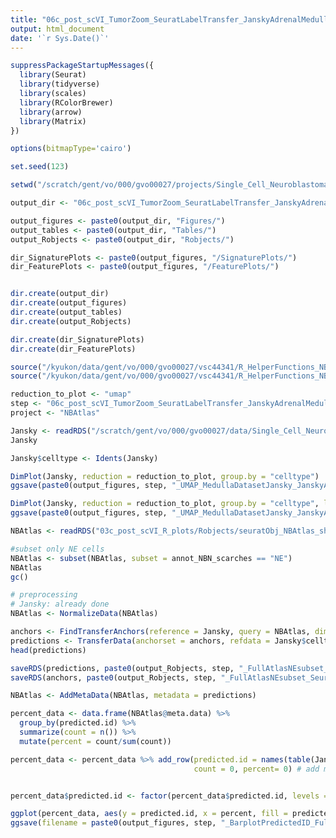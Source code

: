 ```yaml
---
title: "06c_post_scVI_TumorZoom_SeuratLabelTransfer_JanskyAdrenalMedulla_NBAtlas"
output: html_document
date: '`r Sys.Date()`'
---
```


```r
suppressPackageStartupMessages({
  library(Seurat)
  library(tidyverse)
  library(scales)
  library(RColorBrewer)
  library(arrow)
  library(Matrix)
})

options(bitmapType='cairo')
```

```r
set.seed(123)
```

```r
setwd("/scratch/gent/vo/000/gvo00027/projects/Single_Cell_Neuroblastoma/NBAtlas")
```
```r
output_dir <- "06c_post_scVI_TumorZoom_SeuratLabelTransfer_JanskyAdrenalMedulla_NBAtlas/"

output_figures <- paste0(output_dir, "Figures/")
output_tables <- paste0(output_dir, "Tables/")
output_Robjects <- paste0(output_dir, "Robjects/")

dir_SignaturePlots <- paste0(output_figures, "/SignaturePlots/")
dir_FeaturePlots <- paste0(output_figures, "/FeaturePlots/")


dir.create(output_dir)
dir.create(output_figures)
dir.create(output_tables)
dir.create(output_Robjects)

dir.create(dir_SignaturePlots)
dir.create(dir_FeaturePlots)
```
```r
source("/kyukon/data/gent/vo/000/gvo00027/vsc44341/R_HelperFunctions_NB/plotColors_NB.R")
source("/kyukon/data/gent/vo/000/gvo00027/vsc44341/R_HelperFunctions_NB/genesets_NB.R")
```

```r
reduction_to_plot <- "umap"
step <- "06c_post_scVI_TumorZoom_SeuratLabelTransfer_JanskyAdrenalMedulla"
project <- "NBAtlas"
```


```r
Jansky <- readRDS("/scratch/gent/vo/000/gvo00027/data/Single_Cell_Neuroblastoma/NB_human/Author_processed/Jansky2021_adrenal_medulla/adrenal_medulla_Seurat.RDS")
Jansky
```

```r
Jansky$celltype <- Idents(Jansky)

DimPlot(Jansky, reduction = reduction_to_plot, group.by = "celltype")
ggsave(paste0(output_figures, step, "_UMAP_MedullaDatasetJansky_JanskyAnnotation_", project, ".png"), width = 9, height = 7)

DimPlot(Jansky, reduction = reduction_to_plot, group.by = "celltype", label = T, repel = T)
ggsave(paste0(output_figures, step, "_UMAP_MedullaDatasetJansky_JanskyAnnotation_Labeled_", project, ".png"), width = 9, height = 7)
```

```r
NBAtlas <- readRDS("03c_post_scVI_R_plots/Robjects/seuratObj_NBAtlas_share_20230525.rds")
```

```r
#subset only NE cells
NBAtlas <- subset(NBAtlas, subset = annot_NBN_scarches == "NE")
NBAtlas
gc()
```

```r
# preprocessing
# Jansky: already done
NBAtlas <- NormalizeData(NBAtlas)
```

```r
anchors <- FindTransferAnchors(reference = Jansky, query = NBAtlas, dims = 1:30, reference.reduction = "pca")
predictions <- TransferData(anchorset = anchors, refdata = Jansky$celltype, dims = 1:30)
head(predictions)
```

```r
saveRDS(predictions, paste0(output_Robjects, step, "_FullAtlasNEsubset_SeuratPredictions_", project, ".rds"))
saveRDS(anchors, paste0(output_Robjects, step, "_FullAtlasNEsubset_SeuratAnchors_", project, ".rds"))
```

```r
NBAtlas <- AddMetaData(NBAtlas, metadata = predictions)
```

```r
percent_data <- data.frame(NBAtlas@meta.data) %>%
  group_by(predicted.id) %>%
  summarize(count = n()) %>%
  mutate(percent = count/sum(count))

percent_data <- percent_data %>% add_row(predicted.id = names(table(Jansky$celltype))[!(names(table(Jansky$celltype)) %in% names(table(NBAtlas$predicted.id)))], 
                                         count = 0, percent= 0) # add missing data


percent_data$predicted.id <- factor(percent_data$predicted.id, levels = rev(c("SCPs","late SCPs","cycling SCPs", "Bridge", "Chromaffin cells", "late Chromaffin cells", "connecting Chromaffin cells", "Neuroblasts","cycling Neuroblasts","late Neuroblasts")))  #add missing levels

ggplot(percent_data, aes(y = predicted.id, x = percent, fill = predicted.id)) + geom_col() + scale_x_continuous(labels = percent_format())+ theme_point
ggsave(filename = paste0(output_figures, step, "_BarplotPredictedID_FullAtlasNEsubset_9x4_", project, ".pdf"), width = 9, height = 4)
```

